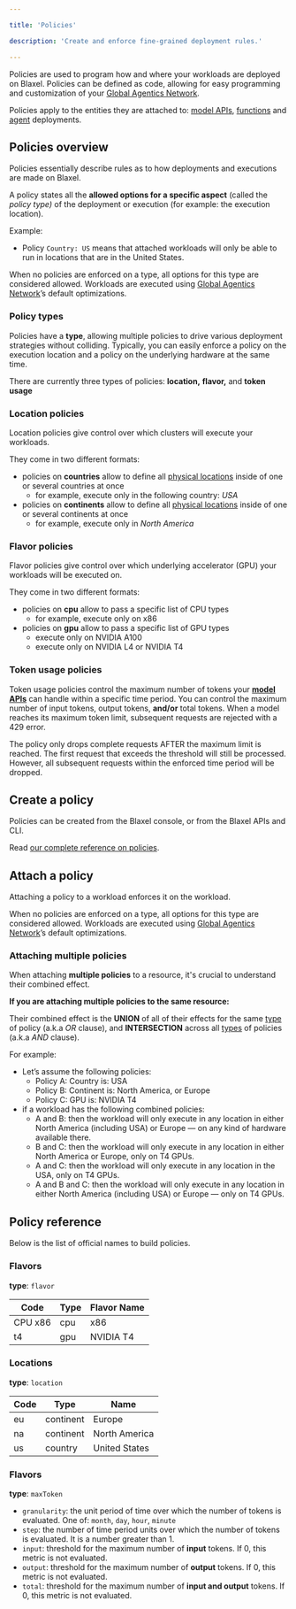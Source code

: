 ```yaml
---

title: 'Policies'

description: 'Create and enforce fine-grained deployment rules.'

---
```


Policies are used to program how and where your workloads are deployed on Blaxel. Policies can be defined as code, allowing for easy programming and customization of your [Global Agentics Network](../Infrastructure/Global-Inference-Network).

Policies apply to the entities they are attached to: [model APIs](../Models/Overview), [functions](../Functions/Overview) and [agent](../Agents/Overview) deployments. 

## Policies overview

Policies essentially describe rules as to how deployments and executions are made on Blaxel. 

A policy states all the **allowed options for a specific aspect** (called the *policy type)* of the deployment or execution (for example: the execution location). 

Example:

- Policy `Country: US` means that attached workloads will only be able to run in locations that are in the United States.

When no policies are enforced on a type, all options for this type are considered allowed. Workloads are executed using [Global Agentics Network](../Infrastructure/Global-Inference-Network)’s default optimizations.

### Policy types

Policies have a **type**, allowing multiple policies to drive various deployment strategies without colliding. Typically, you can easily enforce a policy on the execution location and a policy on the underlying hardware at the same time.

There are currently three types of policies: **location,** **flavor,** and **token usage**

### Location policies

Location policies give control over which clusters will execute your workloads.

They come in two different formats: 

- policies on **countries** allow to define all [physical locations](Policies) inside of one or several countries at once
    - for example, execute only in the following country: *USA*
- policies on **continents** allow to define all [physical locations](Policies) inside of one or several continents at once
    - for example, execute only in *North America*

### Flavor policies

Flavor policies give control over which underlying accelerator (GPU) your workloads will be executed on. 

They come in two different formats:

- policies on **cpu** allow to pass a specific list of CPU types
    - for example, execute only on x86
- policies on **gpu** allow to pass a specific list of GPU types
    - execute only on NVIDIA A100
    - execute only on NVIDIA L4 or NVIDIA T4

### Token usage policies

Token usage policies control the maximum number of tokens your [**model APIs**](../Models/Overview) can handle within a specific time period. You can control the maximum number of input tokens, output tokens, **and/or** total tokens. When a model reaches its maximum token limit, subsequent requests are rejected with a 429 error.

<Info>The policy only drops complete requests AFTER the maximum limit is reached. The first request that exceeds the threshold will still be processed. However, all subsequent requests within the enforced time period will be dropped.</Info>

## Create a policy

Policies can be created from the Blaxel console, or from the Blaxel APIs and CLI.

Read [our complete reference on policies](https://docs.blaxel.ai/api-reference/policies/create-or-update-policy).

## Attach a policy

Attaching a policy to a workload enforces it on the workload.

When no policies are enforced on a type, all options for this type are considered allowed. Workloads are executed using [Global Agentics Network](../Infrastructure/Global-Inference-Network)’s default optimizations.

### Attaching multiple policies

When attaching **multiple policies** to a resource, it's crucial to understand their combined effect. 

**If you are attaching multiple policies to the same resource:**

Their combined effect is the **UNION** of all of their effects for the same [type](Policies) of policy (a.k.a *OR* clause), and **INTERSECTION** across all [types](Policies) of policies (a.k.a *AND* clause).

For example:

- Let’s assume the following policies:
    - Policy A: Country is: USA
    - Policy B: Continent is: North America, or Europe
    - Policy C: GPU is: NVIDIA T4
- if a workload has the following combined policies:
    - A and B: then the workload will only execute in any location in either North America (including USA) or Europe — on any kind of hardware available there.
    - B and C: then the workload will only execute in any location in either North America or Europe, only on T4 GPUs.
    - A and C: then the workload will only execute in any location in the USA, only on T4 GPUs.
    - A and B and C: then the workload will only execute in any location in either North America (including USA) or Europe — only on T4 GPUs.

## Policy reference

Below is the list of official names to build policies.

### Flavors

**type**: `flavor`

| **Code** | **Type** | **Flavor Name** |
| --- | --- | --- |
| CPU x86 | cpu | x86 |
| t4 | gpu | NVIDIA T4 |

### Locations

**type**: `location`

| **Code** | **Type** | **Name** |
| --- | --- | --- |
| eu | continent | Europe |
| na | continent | North America |
| us | country | United States |

### Flavors

**type**: `maxToken`

- `granularity`: the unit period of time over which the number of tokens is evaluated. One of: `month`, `day`, `hour`, `minute`
- `step`: the number of time period units over which the number of tokens is evaluated. It is a number greater than 1.
- `input`: threshold for the maximum number of **input** tokens. If 0, this metric is not evaluated.
- `output`: threshold for the maximum number of **output** tokens. If 0, this metric is not evaluated.
- `total`: threshold for the maximum number of **input and output** tokens. If 0, this metric is not evaluated.